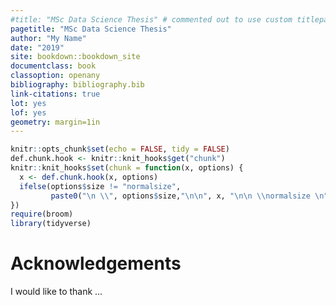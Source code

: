 ```yaml
---
#title: "MSc Data Science Thesis" # commented out to use custom titlepage
pagetitle: "MSc Data Science Thesis"
author: "My Name"
date: "2019"
site: bookdown::bookdown_site
documentclass: book
classoption: openany
bibliography: bibliography.bib
link-citations: true
lot: yes
lof: yes
geometry: margin=1in
---
```


```r
knitr::opts_chunk$set(echo = FALSE, tidy = FALSE)
def.chunk.hook <- knitr::knit_hooks$get("chunk")
knitr::knit_hooks$set(chunk = function(x, options) {
  x <- def.chunk.hook(x, options)
  ifelse(options$size != "normalsize", 
         paste0("\n \\", options$size,"\n\n", x, "\n\n \\normalsize \n"), x)
})
require(broom)
library(tidyverse)
```

# Acknowledgements{-}

I would like to thank ...

\mainmatter
